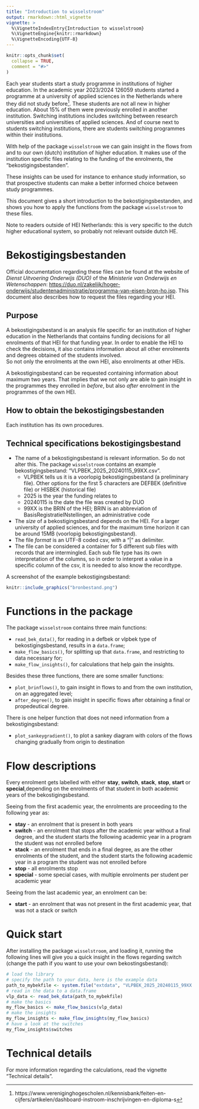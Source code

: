 ```yaml
---
title: "Introduction to wisselstroom"
output: rmarkdown::html_vignette
vignette: >
  %\VignetteIndexEntry{Introduction to wisselstroom}
  %\VignetteEngine{knitr::rmarkdown}
  %\VignetteEncoding{UTF-8}
---
```


```r
knitr::opts_chunk$set(
  collapse = TRUE,
  comment = "#>"
)
```


Each year students start a study programme in institutions of higher education. In the academic year 2023/2024 126059 students started a programme at a university of applied sciences in the Netherlands where they did not study before^[https://www.vereniginghogescholen.nl/kennisbank/feiten-en-cijfers/artikelen/dashboard-instroom-inschrijvingen-en-diploma-s]. These students are not all new in higher education. About 15% of them were previously enrolled in another institution. Switching institutions includes switching between research universities and universities of applied sciences. And of course next to students switching institutions, there are students switching programmes within their institutions.  

With help of the package `wisselstroom` we can gain insight in the flows from and to our own (dutch) institution of higher education. It makes use of the institution specific files relating to the funding of the enrolments, the "bekostigingsbestanden".  

These insights can be used for instance to enhance study information, so that prospective students can make a better informed choice between study programmes.  

This document gives a short introduction to the bekostigingsbestanden, and shows you how to apply the functions from the package `wisselstroom` to these files.    

Note to readers outside of HEI Netherlands: this is very specific to the dutch higher educational system, so probably not relevant outside dutch HE.





# Bekostigingsbestanden  

Official documentation regarding these files can be found at the website of *Dienst Uitvoering Onderwijs (DUO)* of the *Ministerie van Onderwijs en Wetenschappen*: <https://duo.nl/zakelijk/hoger-onderwijs/studentenadministratie/programma-van-eisen-bron-ho.jsp>.  This document also describes how to request the files regarding your HEI.   


## Purpose

A bekostigingsbestand is an analysis file specific for an institution of higher education in the Netherlands that contains funding decisions for all enrolments of that HEI for that funding year. In order to enable the HEI to check the decisions, it also contains information about all other enrolments and degrees obtained of the students involved.  
So not only the enrolments at the own HEI, also enrolments at other HEIs.  

A  bekostigingsbestand can be requested containing information about maximum two years. That implies that we not only are able to gain insight in the programmes they enrolled in *before*, but also *after* enrolment in the programmes of the own HEI. 

## How to obtain the bekostigingsbestanden

Each institution has its own procedures.  


## Technical specifications bekostigingsbestand

-  The name of a bekostigingsbestand is relevant information. So do not alter this. The package `wisselstroom` contains an example bekostigingsbestand: "VLPBEK_2025_20240115_99XX.csv". 
    -  VLPBEK tells us it is a voorlopig bekostigingsbestand (a preliminary file). Other options for the first 5 characters are DEFBEK (definitive file) or HISBEK (historical file)
    -  2025 is the year the funding relates to
    -  20240115 is the date the file was created by DUO
    -  99XX is the BRIN of the HEI; BRIN is an abbreviation of BasisRegistratieINstellingen, an administrative code
-  The *size* of a bekostigingsbestand depends on the HEI. For a larger university of applied sciences, and for the maximum time horizon it can be around 15MB (voorlopig bekostigingsbestand).  
-  The file *format* is an UTF-8 coded csv, with a "|" as delimiter. 
-  The file can be considered a container for 5 different sub files with records that are intermingled. Each sub file type has its own interpretation of the columns, so in order to interpret a value in a specific column of the csv, it is needed to also know the recordtype. 

A screenshot of the example bekostigingsbestand:  


```r
knitr::include_graphics("bronbestand.png")
```



# Functions in the package

The package `wisselstroom` contains three main functions: 

-  `read_bek_data()`, for reading in a defbek or vlpbek type of bekostigingsbestand, results in a `data.frame`;
-  `make_flow_basics()`, for splitting up that `data.frame`, and restricting to data necessary for;
-  `make_flow_insights()`, for calculations that help gain the insights.

Besides these three functions, there are some smaller functions:

-  `plot_brinflows()`, to gain insight in flows to and from the own institution, on an aggregated level;
-  `after_degree()`, to gain insight in specific flows after obtaining a final or propedeutical degree.

There is one helper function that does not need information from a bekostigingsbestand:  
 
-  `plot_sankeygradient()`, to plot a sankey diagram with colors of the flows changing gradually from origin to destination

# Flow descriptions

Every enrolment gets labelled with either **stay**, **switch**, **stack**, **stop**, **start** or **special**,depending on the enrolments of that student in both academic years of the bekostigingsbestand.  

Seeing from the first academic year, the enrolments are proceeding to the following year as:

-  **stay** - an enrolment that is present in both years
-  **switch** - an enrolment that stops after the academic year without a final degree, and the student starts the following academic year in a program the student was not enrolled before
-  **stack** - an enrolment that ends in a final degree, as are the other enrolments of the student, and the student starts the following academic year in a program the student was not enrolled before
-  **stop** - all enrolments stop
-  **special** - some special cases, with multiple enrolments per student per academic year

Seeing from the last academic year, an enrolment can be: 

-  **start** - an enrolment that was not present in the first academic year, that was not a stack or switch



# Quick start  

After installing the package `wisselstroom`, and loading it, running the following lines will give you a quick insight in the flows regarding switch (change the path if you want to use your own bekostingsbestand):    

```r
# load the library
# specify the path to your data, here is the example data
path_to_mybekfile <- system.file("extdata", "VLPBEK_2025_20240115_99XX.csv", package = "wisselstroom")
# read in the data to a data.frame
vlp_data <- read_bek_data(path_to_mybekfile)
# make the basics
my_flow_basics <- make_flow_basics(vlp_data)
# make the insights
my_flow_insights <- make_flow_insights(my_flow_basics)
# have a look at the switches
my_flow_insights$switches
```

# Technical details

For more information regarding the calculations, read the vignette "Technical  details".  


